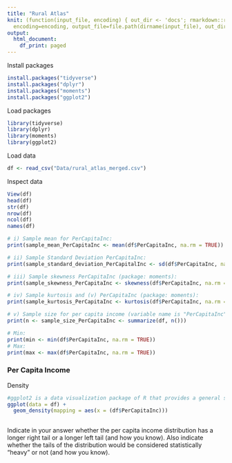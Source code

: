 ```yaml
---
title: "Rural Atlas"
knit: (function(input_file, encoding) { out_dir <- 'docs'; rmarkdown::render(input_file,
  encoding=encoding, output_file=file.path(dirname(input_file), out_dir, 'index.html'))})
output:
  html_document:
    df_print: paged
---
```


Install packages
```r
install.packages("tidyverse")
install.packages("dplyr")
install.packages("moments")
install.packages("ggplot2")
```

Load packages
```r
library(tidyverse)
library(dplyr)
library(moments)
library(ggplot2)
```

Load data
```r
df <- read_csv("Data/rural_atlas_merged.csv")
```

Inspect data
```r
View(df)
head(df)
str(df)
nrow(df)
ncol(df)
names(df)
```


```r
# i) Sample mean for PerCapitaInc:
print(sample_mean_PerCapitaInc <- mean(df$PerCapitaInc, na.rm = TRUE))
```

```r
# ii) Sample Standard Deviation PerCapitaInc:
print(sample_standard_deviation_PerCapitalInc <- sd(df$PerCapitaInc, na.rm = TRUE))
```
     

```r
# iii) Sample skewness PerCapitaInc (package: moments):
print(sample_skewness_PerCapitaInc <- skewness(df$PerCapitaInc, na.rm = TRUE))
```

```r
# iv) Sample kurtosis and (v) PerCapitaInc (package: moments):
print(sample_kurtosis_PerCapitaInc <- kurtosis(df$PerCapitaInc, na.rm = TRUE))
```

```r
# v) Sample size for per capita income (variable name is "PerCapitaInc"):
print(n <- sample_size_PerCapitaInc <- summarize(df, n()))
```
     

```r
# Min:
print(min <- min(df$PerCapitaInc, na.rm = TRUE))
# Max:
print(max <- max(df$PerCapitaInc, na.rm = TRUE))
```


### Per Capita Income

Density
```r
#ggplot2 is a data visualization package of R that provides a general scheme for data visualization.
ggplot(data = df) +  
  geom_density(mapping = aes(x = (df$PerCapitaInc)))
 
```


Indicate in your answer whether the per capita income distribution has a longer right tail or a longer left tail (and how you know). Also indicate whether the tails of the distribution would be considered statistically “heavy” or not (and how you know).
